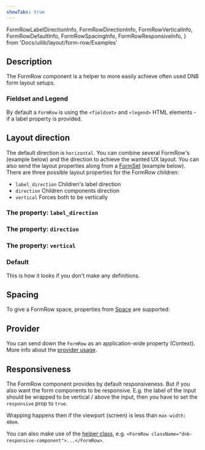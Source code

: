 ```yaml
---
showTabs: true
---
```


  FormRowLabelDirectionInfo,
  FormRowDirectionInfo,
  FormRowVerticalInfo,
  FormRowDefaultInfo,
  FormRowSpacingInfo,
  FormRowResponsiveInfo,
} from 'Docs/uilib/layout/form-row/Examples'

## Description

The FormRow component is a helper to more easily achieve often used DNB form layout setups.

<DeprecationInfo />

### Fieldset and Legend

By default a `FormRow` is using the `<fieldset>` and `<legend>` HTML elements - if a label property is provided.

## Layout direction

The default direction is `horizontal`.
You can combine several FormRow's (example below) and the direction to achieve the wanted UX layout. You can also send the layout properties along from a [FormSet](/uilib/layout/form-set) (example below).
There are three possible layout properties for the FormRow children:

- `label_direction` Children's label direction
- `direction` Children components direction
- `vertical` Forces both to be vertically

### The property: **`label_direction`**

<FormRowLabelDirectionInfo />

### The property: **`direction`**

<FormRowDirectionInfo />

### The property: **`vertical`**

<FormRowVerticalInfo />

### Default

This is how it looks if you don't make any definitions.

<FormRowDefaultInfo />

## Spacing

To give a FormRow space, properties from [Space](/uilib/layout/space/properties) are supported:

<FormRowSpacingInfo />

## Provider

You can send down the `FormRow` as an application-wide property (Context). More info about the [provider usage](/uilib/layout/form-row/provider).

## Responsiveness

The FormRow component provides by default responsiveness.
But if you also want the form components to be responsive. E.g. the label of the input should be wrapped to be vertical / above the input, then you have to set the `responsive` prop to `true`.

<FormRowResponsiveInfo />

Wrapping happens then if the viewport (screen) is less than `max-width: 40em`.

You can also make use of the [helper class](/uilib/helpers), e.g. `<FormRow className="dnb-responsive-component">...</FormRow>`.
